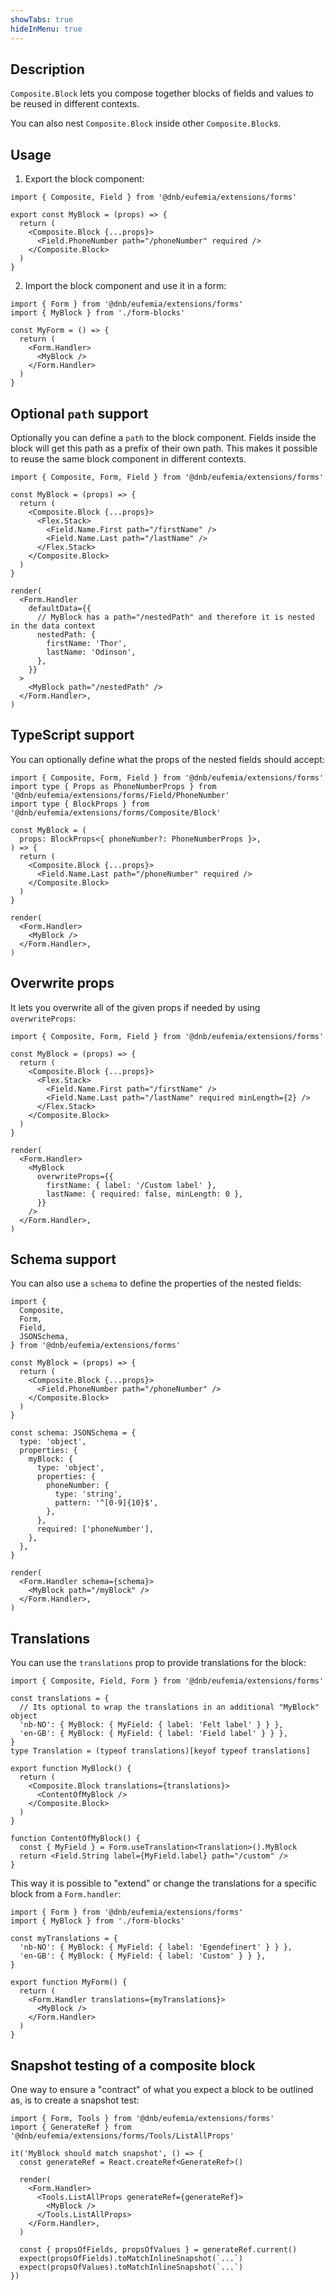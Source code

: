 ```yaml
---
showTabs: true
hideInMenu: true
---
```


## Description

`Composite.Block` lets you compose together blocks of fields and values to be reused in different contexts.

You can also nest `Composite.Block` inside other `Composite.Block`s.

## Usage

1. Export the block component:

```tsx
import { Composite, Field } from '@dnb/eufemia/extensions/forms'

export const MyBlock = (props) => {
  return (
    <Composite.Block {...props}>
      <Field.PhoneNumber path="/phoneNumber" required />
    </Composite.Block>
  )
}
```

2. Import the block component and use it in a form:

```tsx
import { Form } from '@dnb/eufemia/extensions/forms'
import { MyBlock } from './form-blocks'

const MyForm = () => {
  return (
    <Form.Handler>
      <MyBlock />
    </Form.Handler>
  )
}
```

## Optional `path` support

Optionally you can define a `path` to the block component. Fields inside the block will get this path as a prefix of their own path. This makes it possible to reuse the same block component in different contexts.

```tsx
import { Composite, Form, Field } from '@dnb/eufemia/extensions/forms'

const MyBlock = (props) => {
  return (
    <Composite.Block {...props}>
      <Flex.Stack>
        <Field.Name.First path="/firstName" />
        <Field.Name.Last path="/lastName" />
      </Flex.Stack>
    </Composite.Block>
  )
}

render(
  <Form.Handler
    defaultData={{
      // MyBlock has a path="/nestedPath" and therefore it is nested in the data context
      nestedPath: {
        firstName: 'Thor',
        lastName: 'Odinson',
      },
    }}
  >
    <MyBlock path="/nestedPath" />
  </Form.Handler>,
)
```

## TypeScript support

You can optionally define what the props of the nested fields should accept:

```tsx
import { Composite, Form, Field } from '@dnb/eufemia/extensions/forms'
import type { Props as PhoneNumberProps } from '@dnb/eufemia/extensions/forms/Field/PhoneNumber'
import type { BlockProps } from '@dnb/eufemia/extensions/forms/Composite/Block'

const MyBlock = (
  props: BlockProps<{ phoneNumber?: PhoneNumberProps }>,
) => {
  return (
    <Composite.Block {...props}>
      <Field.Name.Last path="/phoneNumber" required />
    </Composite.Block>
  )
}

render(
  <Form.Handler>
    <MyBlock />
  </Form.Handler>,
)
```

## Overwrite props

It lets you overwrite all of the given props if needed by using `overwriteProps`:

```tsx
import { Composite, Form, Field } from '@dnb/eufemia/extensions/forms'

const MyBlock = (props) => {
  return (
    <Composite.Block {...props}>
      <Flex.Stack>
        <Field.Name.First path="/firstName" />
        <Field.Name.Last path="/lastName" required minLength={2} />
      </Flex.Stack>
    </Composite.Block>
  )
}

render(
  <Form.Handler>
    <MyBlock
      overwriteProps={{
        firstName: { label: '/Custom label' },
        lastName: { required: false, minLength: 0 },
      }}
    />
  </Form.Handler>,
)
```

## Schema support

You can also use a `schema` to define the properties of the nested fields:

```tsx
import {
  Composite,
  Form,
  Field,
  JSONSchema,
} from '@dnb/eufemia/extensions/forms'

const MyBlock = (props) => {
  return (
    <Composite.Block {...props}>
      <Field.PhoneNumber path="/phoneNumber" />
    </Composite.Block>
  )
}

const schema: JSONSchema = {
  type: 'object',
  properties: {
    myBlock: {
      type: 'object',
      properties: {
        phoneNumber: {
          type: 'string',
          pattern: '^[0-9]{10}$',
        },
      },
      required: ['phoneNumber'],
    },
  },
}

render(
  <Form.Handler schema={schema}>
    <MyBlock path="/myBlock" />
  </Form.Handler>,
)
```

## Translations

You can use the `translations` prop to provide translations for the block:

```tsx
import { Composite, Field, Form } from '@dnb/eufemia/extensions/forms'

const translations = {
  // Its optional to wrap the translations in an additional "MyBlock" object
  'nb-NO': { MyBlock: { MyField: { label: 'Felt label' } } },
  'en-GB': { MyBlock: { MyField: { label: 'Field label' } } },
}
type Translation = (typeof translations)[keyof typeof translations]

export function MyBlock() {
  return (
    <Composite.Block translations={translations}>
      <ContentOfMyBlock />
    </Composite.Block>
  )
}

function ContentOfMyBlock() {
  const { MyField } = Form.useTranslation<Translation>().MyBlock
  return <Field.String label={MyField.label} path="/custom" />
}
```

This way it is possible to "extend" or change the translations for a specific block from a `Form.handler`:

```tsx
import { Form } from '@dnb/eufemia/extensions/forms'
import { MyBlock } from './form-blocks'

const myTranslations = {
  'nb-NO': { MyBlock: { MyField: { label: 'Egendefinert' } } },
  'en-GB': { MyBlock: { MyField: { label: 'Custom' } } },
}

export function MyForm() {
  return (
    <Form.Handler translations={myTranslations}>
      <MyBlock />
    </Form.Handler>
  )
}
```

## Snapshot testing of a composite block

One way to ensure a "contract" of what you expect a block to be outlined as, is to create a snapshot test:

```tsx
import { Form, Tools } from '@dnb/eufemia/extensions/forms'
import { GenerateRef } from '@dnb/eufemia/extensions/forms/Tools/ListAllProps'

it('MyBlock should match snapshot', () => {
  const generateRef = React.createRef<GenerateRef>()

  render(
    <Form.Handler>
      <Tools.ListAllProps generateRef={generateRef}>
        <MyBlock />
      </Tools.ListAllProps>
    </Form.Handler>,
  )

  const { propsOfFields, propsOfValues } = generateRef.current()
  expect(propsOfFields).toMatchInlineSnapshot(`...`)
  expect(propsOfValues).toMatchInlineSnapshot(`...`)
})
```
